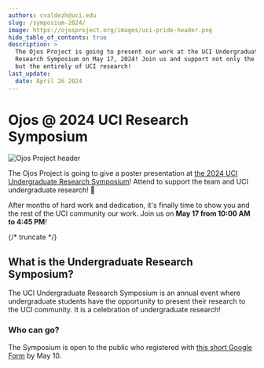 ```yaml
---
authors: cvaldezh@uci.edu
slug: /symposium-2024/
image: https://ojosproject.org/images/uci-pride-header.png
hide_table_of_contents: true
description: >
  The Ojos Project is going to present our work at the UCI Undergraduate
  Research Symposium on May 17, 2024! Join us and support not only the team,
  but the entirely of UCI research!
last_update:
  date: April 26 2024
---
```


# Ojos @ 2024 UCI Research Symposium

![Ojos Project header](@site/static/images/uci-pride-header.png)

The Ojos Project is going to give a poster presentation at [the 2024 UCI
Undergraduate Research Symposium](https://urop.uci.edu/symposium/)! Attend to
support the team and UCI undergraduate research! 🤘

After months of hard work and dedication, it's finally time to show you and the
rest of the UCI community our work. Join us on **May 17 from 10:00 AM to 4:45
PM**!

{/* truncate */}

## What is the Undergraduate Research Symposium?

The UCI Undergraduate Research Symposium is an annual event where undergraduate
students have the opportunity to present their research to the UCI community. It
is a celebration of undergraduate research!

### Who can go?

The Symposium is open to the public who registered with [this short Google Form](https://docs.google.com/forms/d/e/1FAIpQLSfND0jIPndxC67ti6G_jhxZcHuTNso3-fX79TIPtH3Kw5z6Yw/viewform)
by May 10.
